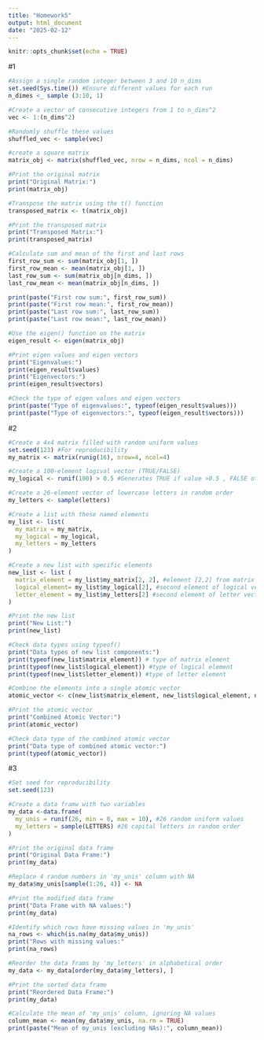 ```yaml
---
title: "Homework5"
output: html_document
date: "2025-02-12"
---
```


```r
knitr::opts_chunk$set(echo = TRUE)
```

#1 
```r
#Assign a single random integer between 3 and 10 n_dims
set.seed(Sys.time()) #Ensure different values for each run
n_dimes <_ sample (3:10, 1)

#Create a vector of consecutive integers from 1 to n_dims^2
vec <- 1:(n_dims^2)

#Randomly shuffle these values
shuffled_vec <- sample(vec)

#create a square matrix
matrix_obj <- matrix(shuffled_vec, nrow = n_dims, ncol = n_dims)

#Print the original matrix
print("Original Matrix:")
print(matrix_obj)

#Transpose the matrix using the t() function
transposed_matrix <- t(matrix_obj)

#Print the transposed matrix
print("Transposed Matrix:")
print(transposed_matrix)

#Calculate sum and mean of the first and last rows
first_row_sum <- sum(matrix_obj[1, ])
first_row_mean <- mean(matrix_obj[1, ])
last_row_sum <- sum(matrix_obj[n_dims, ])
last_row_mean <- mean(matrix_obj[n_dims, ])

print(paste("First row sum:", first_row_sum))
print(paste("First row mean:", first_row_mean))
print(paste("Last row sum:", last_row_sum))
print(paste("Last row mean:", last_row_mean))

#Use the eigen() function on the matrix
eigen_result <- eigen(matrix_obj)

#Print eigen values and eigen vectors
print("Eigenvalues:")
print(eigen_result$values)
print("Eigenvectors:")
print(eigen_result$vectors)

#Check the type of eigen values and eigen vectors
print(paste("Type of eigenvalues:", typeof(eigen_result$values)))
print(paste("Type of eigenvectors:", typeof(eigen_result$vectors)))
```

#2
```r
#Create a 4x4 matrix filled with random uniform values
set.seed(123) #For reproducibility
my_matrix <- matrix(runig(16), nrow=4, ncol=4)

#Create a 100-element logival vector (TRUE/FALSE)
my_logical <- runif(100) > 0.5 #Generates TRUE if value >0.5 , FALSE otherwise

#Create a 26-element vector of lowercase letters in random order
my_letters <- sample(letters)

#Create a list with these named elements
my_list <- list(
  my_matrix = my_matrix,
  my_logical = my_logical,
  my_letters = my_letters
)

#Create a new list with specific elements
new_list <- list (
  matrix_element = my_list$my_matrix[2, 2], #element [2,2] from matrix
  logical_element= my_list$my_logical[2], #second element of logical vector
  letter_element = my_list$my_letters[2] #second element of letter vector
)

#Print the new list
print("New List:")
print(new_list)

#Check data types using typeof()
print("Data types of new list components:")
print(typeof(new_list$matrix_element)) # type of matrix element
print(typeof(new_list$logical_element)) #type of logical element
print(typeof(new_list$letter_element)) #type of letter element

#Combine the elements into a single atomic vector
atomic_vector <- c(new_list$matrix_element, new_list$logical_element, new_list$letter_element)

#Print the atomic vector
print("Combined Atomic Vector:")
print(atomic_vector)

#Check data type of the combined atomic vector
print("Data type of combined atomic vector:")
print(typeof(atomic_vector))
```

#3
```r
#Set seed for reproducibility
set.seed(123)

#Create a data framw with two variables
my_data <-data.frame(
  my_unis = runif(26, min = 0, max = 10), #26 random uniform values
  my_letters = sample(LETTERS) #26 capital letters in random order
)

#Print the original data frame
print("Original Data Frame:")
print(my_data)

#Replace 4 random numbers in 'my_unis' column with NA
my_data$my_unis[sample(1:26, 4)] <- NA

#Print the modified data frame 
print("Data Frame with NA values:")
print(my_data)

#Identify which rows have missing values in 'my_unis'
na_rows <- which(is.na(my_data$my_unis))
print("Rows with missing values:"
print(na_rows)

#Reorder the data frams by 'my_letters' in alphabetical order
my_data <- my_data[order(my_data$my_letters), ]

#Print the sorted data frame
print("Reordered Data Frame:")
print(my_data)

#Calculate the mean of 'my_unis' column, ignoring NA values
column_mean <- mean(my_data$my_unis, na.rm = TRUE)
print(paste("Mean of my_unis (excluding NAs):", column_mean))
```

  
  
